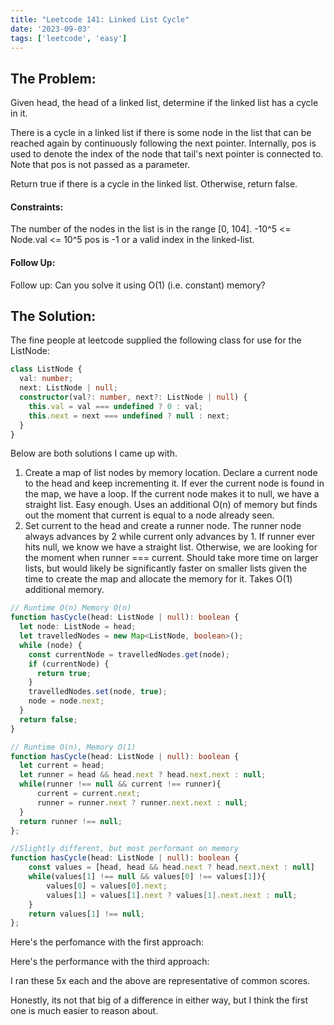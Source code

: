 ```yaml
---
title: "Leetcode 141: Linked List Cycle"
date: '2023-09-03'
tags: ['leetcode', 'easy']
---
```


## The Problem:
Given head, the head of a linked list, determine if the linked list has a cycle in it.

There is a cycle in a linked list if there is some node in the list that can be reached again by continuously following the next pointer. Internally, pos is used to denote the index of the node that tail's next pointer is connected to. Note that pos is not passed as a parameter.

Return true if there is a cycle in the linked list. Otherwise, return false.

#### Constraints:

The number of the nodes in the list is in the range [0, 104].
-10^5 \<= Node.val \<= 10^5
pos is -1 or a valid index in the linked-list.

#### Follow Up:
Follow up: Can you solve it using O(1) (i.e. constant) memory?

## The Solution:

The fine people at leetcode supplied the following class for use for the ListNode:

```ts
class ListNode {
  val: number;
  next: ListNode | null;
  constructor(val?: number, next?: ListNode | null) {
    this.val = val === undefined ? 0 : val;
    this.next = next === undefined ? null : next;
  }
}
```

Below are both solutions I came up with.
1. Create a map of list nodes by memory location. Declare a current node to the head and keep incrementing it. If ever the current node is found in the map, we have a loop. If the current node makes it to null, we have a straight list. Easy enough. Uses an additional O(n) of memory but finds out the moment that current is equal to a node already seen.
2. Set current to the head and create a runner node. The runner node always advances by 2 while current only advances by 1. If runner ever hits null, we know we have a straight list. Otherwise, we are looking for the moment when runner === current. Should take more time on larger lists, but would likely be significantly faster on smaller lists given the time to create the map and allocate the memory for it. Takes O(1) additional memory.

```ts
// Runtime O(n) Memory O(n)
function hasCycle(head: ListNode | null): boolean {
  let node: ListNode = head;
  let travelledNodes = new Map<ListNode, boolean>();
  while (node) {
    const currentNode = travelledNodes.get(node);
    if (currentNode) {
      return true;
    }
    travelledNodes.set(node, true);
    node = node.next;
  }
  return false;
}

// Runtime O(n), Memory O(1)
function hasCycle(head: ListNode | null): boolean {
  let current = head;
  let runner = head && head.next ? head.next.next : null;
  while(runner !== null && current !== runner){
      current = current.next;
      runner = runner.next ? runner.next.next : null;
  }
  return runner !== null;
};

//Slightly different, but most performant on memory
function hasCycle(head: ListNode | null): boolean {
    const values = [head, head && head.next ? head.next.next : null] 
    while(values[1] !== null && values[0] !== values[1]){
        values[0] = values[0].next;
        values[1] = values[1].next ? values[1].next.next : null;
    }
    return values[1] !== null;
};
```

Here's the perfomance with the first approach:
<CustomImage src="https://raw.githubusercontent.com/justindanielclark/NextJS13BlogPosts/main/images/leetcode141SpeedWithMap.png" alt="leetcode141SpeedWithMap" />

Here's the performance with the third approach:
<CustomImage src="https://raw.githubusercontent.com/justindanielclark/NextJS13BlogPosts/main/images/leetcode141SpeedWithArr.png" alt="leetcode141SpeedWithArr" />

I ran these 5x each and the above are representative of common scores. 

Honestly, its not that big of a difference in either way, but I think the first one is much easier to reason about.